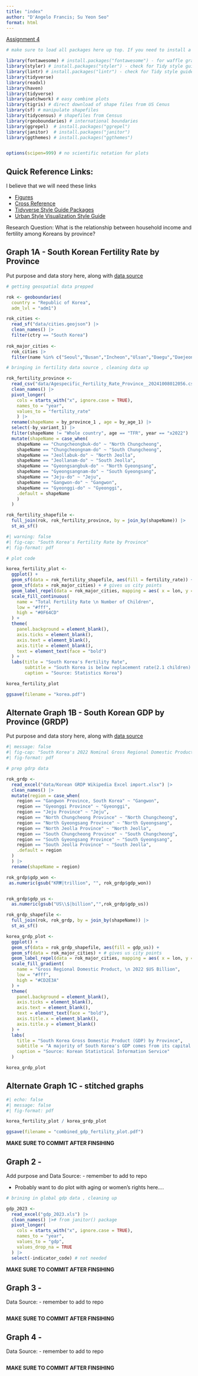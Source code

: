 ```yaml
---
title: "index"
author: "D'Angelo Francis; Su Yeon Seo"
format: html
---
```

[Assignment 4](https://georgetown.instructure.com/courses/198228/assignments/1109024)

```r

# make sure to load all packages here up top. If you need to install a package, include the commented code here as well :)

library(fontawesome) # install.packages("fontawesome") - for waffle graphs
library(styler) # install.packages("styler") - check for Tidy style guide adherence
library(lintr) # install.packages("lintr") - check for Tidy style guide adherence
library(tidyverse)
library(readxl)
library(haven)
library(tidyverse)
library(patchwork) # easy combine plots
library(tigris) # direct download of shape files from US Cenus 
library(sf) # manipulate shapefiles 
library(tidycensus) # shapefiles from Census 
library(rgeoboundaries) # international boundaries 
library(ggrepel)  # install.packages("ggrepel")
library(janitor)  # install.packages("janitor")
library(ggthemes) # install.packages("ggthemes")


options(scipen=999) # no scientific notation for plots


```

## Quick Reference Links:

I believe that we will need these links 

- [Figures](https://quarto.org/docs/authoring/figures.html)
- [Cross Reference](https://quarto.org/docs/authoring/cross-references.html)
- [Tidyverse Style Guide Packages](https://style.tidyverse.org/)
- [Urban Style Visualization Style Guide](https://urbaninstitute.github.io/r-at-urban/graphics-guide.html)

Research Question: What is the relationship between household income and fertility among Koreans by province?

## Graph 1A - South Korean Fertility Rate by Province

Put purpose and data story here, along with [data source]()

```r

# getting geospatial data prepped

rok <- geoboundaries(
  country = "Republic of Korea",
  adm_lvl = "adm1")

rok_cities <- 
  read_sf("data/cities.geojson") |>
  clean_names() |>
  filter(ctry == "South Korea")
  
rok_major_cities <-
  rok_cities |>
  filter(name %in% c("Seoul","Busan","Incheon","Ulsan","Daegu","Daejeon","Gwangju"))

# bringing in fertility data source , cleaning data up

rok_fertility_province <- 
  read_csv("data/Agespecific_Fertility_Rate_Province__20241008012056.csv") |>
  clean_names() |>
  pivot_longer(
    cols = starts_with("x", ignore.case = TRUE),
    names_to = "year",
    values_to = "fertility_rate"
    ) |>
  rename(shapeName = by_province_1 , age = by_age_1) |>
  select(-by_variant_1) |>
  filter(shapeName != "Whole country", age == "TFR", year == "x2022") |>
  mutate(shapeName = case_when(
    shapeName == "Chungcheongbuk-do" ~ "North Chungcheong",
    shapeName == "Chungcheongnam-do" ~ "South Chungcheong",
    shapeName == "Jeollabuk-do" ~ "North Jeolla",
    shapeName == "Jeollanam-do" ~ "South Jeolla",
    shapeName == "Gyeongsangbuk-do" ~ "North Gyeongsang",
    shapeName == "Gyeongsangnam-do" ~ "South Gyeongsang",
    shapeName == "Jeju-do" ~ "Jeju",
    shapeName == "Gangwon-do" ~ "Gangwon",
    shapeName == "Gyeonggi-do" ~ "Gyeonggi",
    .default = shapeName
    )
  ) 

rok_fertility_shapefile <- 
  full_join(rok, rok_fertility_province, by = join_by(shapeName)) |>
  st_as_sf()

```

```r
#| warning: false
#| fig-cap: "South Korea's Fertility Rate by Province"
#| fig-format: pdf

# plot code

korea_fertility_plot <-
  ggplot() + 
  geom_sf(data = rok_fertility_shapefile, aes(fill = fertility_rate)) +
  geom_sf(data = rok_major_cities) + # gives us city points 
  geom_label_repel(data = rok_major_cities, mapping = aes( x = lon, y = lat, label = name)) +
  scale_fill_continuous(
    name = "Total Fertility Rate \n Number of Children",
    low = "#fff",
    high = "#0F64CD"
  ) + 
  theme(
    panel.background = element_blank(),
    axis.ticks = element_blank(),
    axis.text = element_blank(),
    axis.title = element_blank(),
    text = element_text(face = "bold")
  ) + 
  labs(title = "South Korea's Fertility Rate",
       subtitle = "South Korea is below replacement rate(2.1 children) nationwide, \n especially in metropolitan areas",
       caption = "Source: Statistics Korea")

korea_fertility_plot

ggsave(filename = "korea.pdf")

```


## Alternate Graph 1B - South Korean GDP by Province (GRDP)

Put purpose and data story here, along with [data source](kosis.kr)

```r
#| message: false
#| fig-cap: "South Korea's 2022 Nominal Gross Regional Domestic Product (GDRP)"
#| fig-format: pdf

# prep gdrp data 

rok_grdp <-
  read_excel("data/Korean GRDP Wikipedia Excel import.xlsx") |>
  clean_names() |>
  mutate(region = case_when(
    region == "Gangwon Province, South Korea" ~ "Gangwon",
    region == "Gyeonggi Province" ~ "Gyeonggi",
    region == "Jeju Province" ~ "Jeju",
    region == "North Chungcheong Province" ~ "North Chungcheong",
    region == "North Gyeongsang Province" ~ "North Gyeongsang",
    region == "North Jeolla Province" ~ "North Jeolla",
    region == "South Chungcheong Province" ~ "South Chungcheong",
    region == "South Gyeongsang Province" ~ "South Gyeongsang",
    region == "South Jeolla Province" ~ "South Jeolla",
    .default = region
  )
  ) |> 
  rename(shapeName = region)

rok_grdp$gdp_won <- 
 as.numeric(gsub("KR₩|trillion", "", rok_grdp$gdp_won))


rok_grdp$gdp_us <-
  as.numeric(gsub("US\\$|billion","",rok_grdp$gdp_us))

rok_grdp_shapefile <- 
  full_join(rok, rok_grdp, by = join_by(shapeName)) |>
  st_as_sf()

korea_grdp_plot <-
  ggplot() + 
  geom_sf(data = rok_grdp_shapefile, aes(fill = gdp_us)) +
  geom_sf(data = rok_major_cities) + # gives us city points 
  geom_label_repel(data = rok_major_cities, mapping = aes( x = lon, y = lat, label = name)) +
  scale_fill_gradient(
    name = "Gross Regional Domestic Product, \n 2022 $US Billion",
    low = "#fff",
    high = "#CD2E3A"
  ) + 
  theme(
    panel.background = element_blank(),
    axis.ticks = element_blank(),
    axis.text = element_blank(),
    text = element_text(face = "bold"),
    axis.title.x = element_blank(),
    axis.title.y = element_blank()
  ) + 
  labs(
    title = "South Korea Gross Domestic Product (GDP) by Province",
    subtitle = "A majority of South Korea's GDP comes from its capital and surrounding region",
    caption = "Source: Korean Statistical Information Service"
  )

korea_grdp_plot
```

## Alternate Graph 1C - stitched graphs 

```r
#| echo: false
#| message: false
#| fig-format: pdf

korea_fertility_plot / korea_grdp_plot

ggsave(filename = "combined_gdp_fertility_plot.pdf")

```

**MAKE SURE TO COMMIT AFTER FINSIHING**

\pagebreak

## Graph 2 - 

Add purpose and Data Source: []() - remember to add to repo

- Probably want to do plot with aging or women's rights here....

```r

# brining in global gdp data , cleaning up

gdp_2023 <- 
  read_excel("gdp_2023.xls") |>
  clean_names() |># from janitor() package 
  pivot_longer(
    cols = starts_with("x", ignore.case = TRUE),
    names_to = "year",
    values_to = "gdp",
    values_drop_na = TRUE
  ) |>
  select(-indicator_code) # not needed 


```

**MAKE SURE TO COMMIT AFTER FINSIHING**

\pagebreak

## Graph 3 -

Data Source: []() - remember to add to repo

```r


```

**MAKE SURE TO COMMIT AFTER FINSIHING**

## Graph 4 - 

Data Source: []() - remember to add to repo 

```r


```

**MAKE SURE TO COMMIT AFTER FINSIHING**

\pagebreak 
